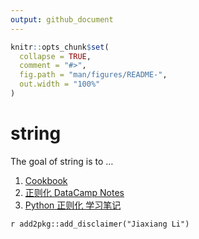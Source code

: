 ```yaml
---
output: github_document
---
```


<!-- README.md is generated from README.Rmd. Please edit that file -->

```r
knitr::opts_chunk$set(
  collapse = TRUE,
  comment = "#>",
  fig.path = "man/figures/README-",
  out.width = "100%"
)
```
# string

<!-- badges: start -->
<!-- badges: end -->

The goal of string is to ...

1. [Cookbook](cookbook.html)
1. [正则化 DataCamp Notes](datacamp.html)
1. [Python 正则化 学习笔记](python-learning_notes.html)


`r add2pkg::add_disclaimer("Jiaxiang Li")`
